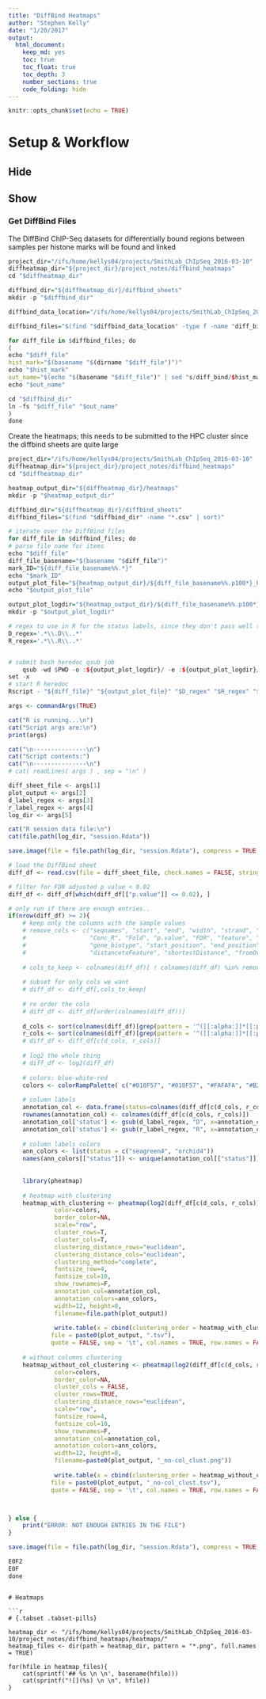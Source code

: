 ```yaml
---
title: "DiffBind Heatmaps"
author: "Stephen Kelly"
date: "1/20/2017"
output: 
  html_document: 
    keep_md: yes
    toc: true
    toc_float: true
    toc_depth: 3    
    number_sections: true
    code_folding: hide
---
```


```r
knitr::opts_chunk$set(echo = TRUE)
```

# Setup & Workflow {.tabset .tabset-pills}

## Hide

## Show

### Get DiffBind Files

The DiffBind ChIP-Seq datasets for differentially bound regions between samples per histone marks will be found and linked


```r
project_dir="/ifs/home/kellys04/projects/SmithLab_ChIpSeq_2016-03-10"
diffheatmap_dir="${project_dir}/project_notes/diffbind_heatmaps"
cd "$diffheatmap_dir"

diffbind_dir="${diffheatmap_dir}/diffbind_sheets"
mkdir -p "$diffbind_dir"

diffbind_data_location="/ifs/home/kellys04/projects/SmithLab_ChIpSeq_2016-03-10/project_notes/results_dir/diffbind_DESeq2/"

diffbind_files="$(find "$diffbind_data_location" -type f -name "diff_bind.*" -name "*.csv" -exec readlink -f {} \;)"

for diff_file in $diffbind_files; do
(
echo "$diff_file"
hist_mark="$(basename "$(dirname "$diff_file")")"
echo "$hist_mark"
out_name="$(echo "$(basename "$diff_file")" | sed "s/diff_bind/$hist_mark/")"
echo "$out_name"

cd "$diffbind_dir"
ln -fs "$diff_file" "$out_name"
)
done
```

Create the heatmaps; this needs to be submitted to the HPC cluster since the diffbind sheets are quite large

```r
project_dir="/ifs/home/kellys04/projects/SmithLab_ChIpSeq_2016-03-10"
diffheatmap_dir="${project_dir}/project_notes/diffbind_heatmaps"
cd "$diffheatmap_dir"

heatmap_output_dir="${diffheatmap_dir}/heatmaps"
mkdir -p "$heatmap_output_dir"

diffbind_dir="${diffheatmap_dir}/diffbind_sheets"
diffbind_files="$(find "$diffbind_dir" -name "*.csv" | sort)"

# iterate over the DiffBind files
for diff_file in $diffbind_files; do
# parse file name for items
echo "$diff_file"
diff_file_basename="$(basename "$diff_file")"
mark_ID="${diff_file_basename%%.*}"
echo "$mark_ID"
output_plot_file="${heatmap_output_dir}/${diff_file_basename%%.p100*}_heatmap.png"
echo "$output_plot_file"

output_plot_logdir="${heatmap_output_dir}/${diff_file_basename%%.p100*}_logs"
mkdir -p "$output_plot_logdir"

# regex to use in R for the status labels, since they don't pass well to the heredoc
D_regex='.*\\.D\\..*'
R_regex='.*\\.R\\..*'


# submit bash heredoc qsub job
    qsub -wd $PWD -o :${output_plot_logdir}/ -e :${output_plot_logdir}/ -j y <<E0F
set -x
# start R heredoc
Rscript - "${diff_file}" "${output_plot_file}" "$D_regex" "$R_regex" "${output_plot_logdir}" <<'E0F2'

args <- commandArgs(TRUE)

cat("R is running...\n")
cat("Script args are:\n")
print(args)

cat("\n---------------\n")
cat("Script contents:")
cat("\n---------------\n")
# cat( readLines( args ) , sep = "\n" ) 

diff_sheet_file <- args[1]
plot_output <- args[2]
d_label_regex <- args[3]
r_label_regex <- args[4]
log_dir <- args[5]

cat("R session data file:\n")
cat(file.path(log_dir, "session.Rdata"))

save.image(file = file.path(log_dir, "session.Rdata"), compress = TRUE, safe = FALSE)

# load the DiffBind sheet
diff_df <- read.csv(file = diff_sheet_file, check.names = FALSE, stringsAsFactors = FALSE)

# filter for FDR adjusted p value < 0.02
diff_df <- diff_df[which(diff_df[["p.value"]] <= 0.02), ]

# only run if there are enough entries..
if(nrow(diff_df) >= 2){
    # keep only the columns with the sample values
    # remove_cols <- c("seqnames", "start", "end", "width", "strand", "Conc", "Conc_D", 
    #                  "Conc_R", "Fold", "p.value", "FDR", "feature", "external_gene_name", 
    #                  "gene_biotype", "start_position", "end_position", "insideFeature", 
    #                  "distancetoFeature", "shortestDistance", "fromOverlappingOrNearest")
    
    # cols_to_keep <- colnames(diff_df)[ ! colnames(diff_df) %in% remove_cols]
    
    # subset for only cols we want
    # diff_df <- diff_df[,cols_to_keep]
    
    # re order the cols
    # diff_df <- diff_df[order(colnames(diff_df))]
    
    d_cols <- sort(colnames(diff_df)[grep(pattern = '^([[:alpha:]]*[[:punct:]]D)[[:punct:]][[:alpha:]].*$', perl = TRUE, x = colnames(diff_df))])
    r_cols <- sort(colnames(diff_df)[grep(pattern = '^([[:alpha:]]*[[:punct:]]R)[[:punct:]][[:alpha:]].*$', perl = TRUE, x = colnames(diff_df))])
    # diff_df <- diff_df[c(d_cols, r_cols)]
    
    # log2 the whole thing
    # diff_df <- log2(diff_df)
    
    # colors: blue-white-red
    colors <- colorRampPalette( c("#010F57", "#010F57", "#FAFAFA", "#B21212", "#B21212") )(50)
    
    # column labels
    annotation_col <- data.frame(status=colnames(diff_df[c(d_cols, r_cols)]), stringsAsFactors=F)
    rownames(annotation_col) <- colnames(diff_df[c(d_cols, r_cols)])
    annotation_col['status'] <- gsub(d_label_regex, "D", x=annotation_col[["status"]])
    annotation_col['status'] <- gsub(r_label_regex, "R", x=annotation_col[["status"]])
    
    # column labels colors
    ann_colors <- list(status = c("seagreen4", "orchid4"))
    names(ann_colors[["status"]]) <- unique(annotation_col[["status"]])
    
    
    library(pheatmap)
    
    # heatmap with clustering
    heatmap_with_clustering <- pheatmap(log2(diff_df[c(d_cols, r_cols)]), 
             color=colors, 
             border_color=NA, 
             scale="row", 
             cluster_rows=T, 
             cluster_cols=T, 
             clustering_distance_rows="euclidean", 
             clustering_distance_cols="euclidean", 
             clustering_method="complete", 
             fontsize_row=4, 
             fontsize_col=10, 
             show_rownames=F, 
             annotation_col=annotation_col, 
             annotation_colors=ann_colors, 
             width=12, height=8,
             filename=file.path(plot_output))
             
             write.table(x = cbind(clustering_order = heatmap_with_clustering[['tree_row']][['order']], diff_df), 
            file = paste0(plot_output, ".tsv"), 
            quote = FALSE, sep = '\t', col.names = TRUE, row.names = FALSE)
             
    # without columns clustering
    heatmap_without_col_clustering <- pheatmap(log2(diff_df[c(d_cols, r_cols)]), 
             color=colors, 
             border_color=NA, 
             cluster_cols = FALSE,
             cluster_rows=TRUE, 
             clustering_distance_rows="euclidean", 
             scale="row", 
             fontsize_row=4, 
             fontsize_col=10, 
             show_rownames=F, 
             annotation_col=annotation_col, 
             annotation_colors=ann_colors, 
             width=12, height=8,
             filename=paste0(plot_output, "_no-col_clust.png"))
             
             write.table(x = cbind(clustering_order = heatmap_without_col_clustering[['tree_row']][['order']], diff_df), 
            file = paste0(plot_output, "_no-col_clust.tsv"), 
            quote = FALSE, sep = '\t', col.names = TRUE, row.names = FALSE)



} else {
    print("ERROR: NOT ENOUGH ENTRIES IN THE FILE")
}

save.image(file = file.path(log_dir, "session.Rdata"), compress = TRUE, safe = FALSE)

E0F2
E0F
done

```

```

# Heatmaps 

```r
# {.tabset .tabset-pills}

heatmap_dir <- "/ifs/home/kellys04/projects/SmithLab_ChIpSeq_2016-03-10/project_notes/diffbind_heatmaps/heatmaps/"
heatmap_files <- dir(path = heatmap_dir, pattern = "*.png", full.names = TRUE)

for(hfile in heatmap_files){
    cat(sprintf('## %s \n \n', basename(hfile)))
    cat(sprintf("![](%s) \n \n", hfile))
}

```




